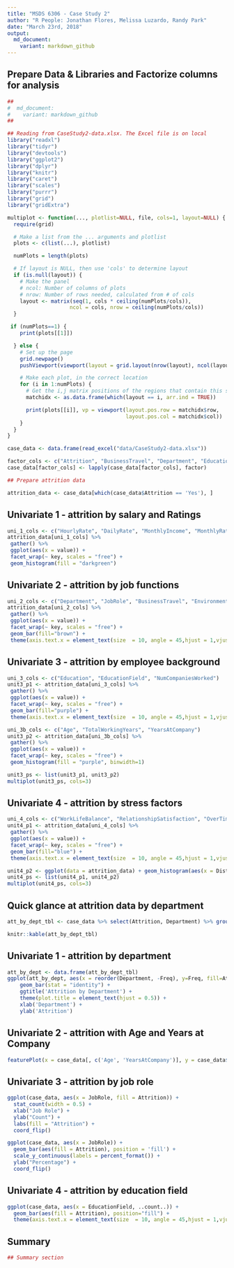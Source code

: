 ---
title: "MSDS 6306 - Case Study 2"
author: "R People: Jonathan Flores, Melissa Luzardo, Randy Park"
date: "March 23rd, 2018"
output: 
  md_document:
    variant: markdown_github
---

## Prepare Data & Libraries and Factorize columns for analysis
``` {r echo=TRUE, comment=NA, results='asis'}

##
#  md_document:
#    variant: markdown_github
##

## Reading from CaseStudy2-data.xlsx. The Excel file is on local
library("readxl")
library("tidyr")
library("devtools")
library("ggplot2")
library("dplyr")
library("knitr")
library("caret")
library("scales")
library("purrr")
library("grid")
library("gridExtra")

multiplot <- function(..., plotlist=NULL, file, cols=1, layout=NULL) {
  require(grid)

  # Make a list from the ... arguments and plotlist
  plots <- c(list(...), plotlist)

  numPlots = length(plots)

  # If layout is NULL, then use 'cols' to determine layout
  if (is.null(layout)) {
    # Make the panel
    # ncol: Number of columns of plots
    # nrow: Number of rows needed, calculated from # of cols
    layout <- matrix(seq(1, cols * ceiling(numPlots/cols)),
                    ncol = cols, nrow = ceiling(numPlots/cols))
  }

 if (numPlots==1) {
    print(plots[[1]])

  } else {
    # Set up the page
    grid.newpage()
    pushViewport(viewport(layout = grid.layout(nrow(layout), ncol(layout))))

    # Make each plot, in the correct location
    for (i in 1:numPlots) {
      # Get the i,j matrix positions of the regions that contain this subplot
      matchidx <- as.data.frame(which(layout == i, arr.ind = TRUE))

      print(plots[[i]], vp = viewport(layout.pos.row = matchidx$row,
                                      layout.pos.col = matchidx$col))
    }
  }
}

case_data <- data.frame(read_excel("data/CaseStudy2-data.xlsx"))

factor_cols <- c("Attrition", "BusinessTravel", "Department", "Education", "EducationField", "EnvironmentSatisfaction", "Gender", "JobInvolvement", "JobLevel", "JobRole", "JobSatisfaction", "MaritalStatus", "OverTime")
case_data[factor_cols] <- lapply(case_data[factor_cols], factor)

## Prepare attrition data

attrition_data <- case_data[which(case_data$Attrition == 'Yes'), ]
```

## Univariate 1 - attrition by salary and Ratings
``` {r echo=TRUE, comment=NA, results='asis'}
uni_1_cols <- c("HourlyRate", "DailyRate", "MonthlyIncome", "MonthlyRate", "PercentSalaryHike", "StockOptionLevel", "PerformanceRating", "RelationshipSatisfaction")
attrition_data[uni_1_cols] %>%
 gather() %>%     
 ggplot(aes(x = value)) +                     
 facet_wrap(~ key, scales = "free") +  
 geom_histogram(fill = "darkgreen")
```

## Univariate 2 - attrition by job functions
``` {r echo=TRUE, comment=NA, results='asis'}
uni_2_cols <- c("Department", "JobRole", "BusinessTravel", "EnvironmentSatisfaction", "JobInvolvement", "JobLevel")
attrition_data[uni_2_cols] %>%
 gather() %>%     
 ggplot(aes(x = value)) +                     
 facet_wrap(~ key, scales = "free") +  
 geom_bar(fill="brown") +
 theme(axis.text.x = element_text(size  = 10, angle = 45,hjust = 1,vjust = 1))
```

## Univariate 3 - attrition by employee background
``` {r echo=TRUE, comment=NA, results='asis'}
uni_3_cols <- c("Education", "EducationField", "NumCompaniesWorked")
unit3_p1 <- attrition_data[uni_3_cols] %>%
 gather() %>%     
 ggplot(aes(x = value)) +                     
 facet_wrap(~ key, scales = "free") +  
 geom_bar(fill="purple") +
 theme(axis.text.x = element_text(size  = 10, angle = 45,hjust = 1,vjust = 1))

uni_3b_cols <- c("Age", "TotalWorkingYears", "YearsAtCompany")
unit3_p2 <- attrition_data[uni_3b_cols] %>%
 gather() %>%     
 ggplot(aes(x = value)) +                     
 facet_wrap(~ key, scales = "free") +  
 geom_histogram(fill = "purple", binwidth=1)

unit3_ps <- list(unit3_p1, unit3_p2)
multiplot(unit3_ps, cols=3)

```

## Univariate 4 - attrition by stress factors
``` {r echo=TRUE, comment=NA, results='asis'}
uni_4_cols <- c("WorkLifeBalance", "RelationshipSatisfaction", "OverTime", "TrainingTimesLastYear")
unit4_p1 <- attrition_data[uni_4_cols] %>%
 gather() %>%     
 ggplot(aes(x = value)) +                     
 facet_wrap(~ key, scales = "free") +  
 geom_bar(fill="blue") +
 theme(axis.text.x = element_text(size  = 10, angle = 45,hjust = 1,vjust = 1))

unit4_p2 <- ggplot(data = attrition_data) + geom_histogram(aes(x = DistanceFromHome), fill = "blue", binwidth=1)
unit4_ps <- list(unit4_p1, unit4_p2)
multiplot(unit4_ps, cols=3)

```


## Quick glance at attrition data by department
``` {r echo=TRUE, comment=NA, results='asis'}
att_by_dept_tbl <- case_data %>% select(Attrition, Department) %>% group_by(Department) %>% arrange(Department) %>% table()

knitr::kable(att_by_dept_tbl)
```

## Univariate 1 - attrition by department
``` {r echo=TRUE, comment=NA, results='asis'}
att_by_dept <- data.frame(att_by_dept_tbl)
ggplot(att_by_dept, aes(x = reorder(Department, -Freq), y=Freq, fill=Attrition)) + 
    geom_bar(stat = "identity") + 
    ggtitle('Attrition by Department') + 
    theme(plot.title = element_text(hjust = 0.5)) +
    xlab('Department') + 
    ylab('Attrition')
```

## Univariate 2 - attrition with Age and Years at Company
``` {r echo=TRUE, comment=NA, results='asis'}
featurePlot(x = case_data[, c('Age', 'YearsAtCompany')], y = case_data$Attrition, plot = "density", auto.key = list(columns = 2))
```

## Univariate 3 - attrition by job role
``` {r echo=TRUE, comment=NA, results='asis'}
ggplot(case_data, aes(x = JobRole, fill = Attrition)) +
  stat_count(width = 0.5) +
  xlab("Job Role") +
  ylab("Count") +
  labs(fill = "Attrition") +
  coord_flip()

ggplot(case_data, aes(x = JobRole)) + 
  geom_bar(aes(fill = Attrition), position = 'fill') + 
  scale_y_continuous(labels = percent_format()) +
  ylab("Percentage") +
  coord_flip()
```

## Univariate 4 - attrition by education field
``` {r echo=TRUE, comment=NA, results='asis'}
ggplot(case_data, aes(x = EducationField, ..count..)) +
  geom_bar(aes(fill = Attrition), position="fill") +
  theme(axis.text.x = element_text(size  = 10, angle = 45,hjust = 1,vjust = 1))
```


## Summary
``` {r echo=TRUE, comment=NA, results='asis'}

## Summary section
```